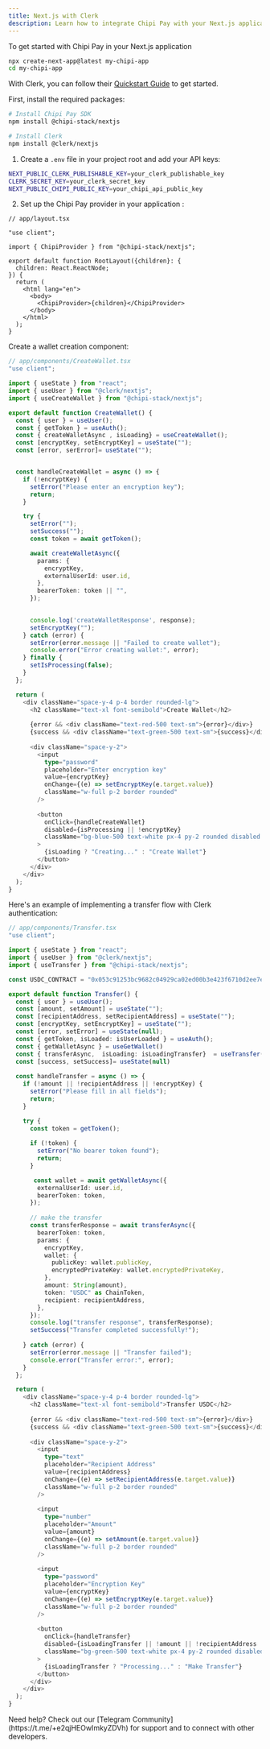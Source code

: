 ```yaml
---
title: Next.js with Clerk
description: Learn how to integrate Chipi Pay with your Next.js application using Clerk for authentication and secure wallet storage.
---
```


<Steps>

<Step title="Getting Started" titleSize="h2">

To get started with Chipi Pay in your Next.js application

```bash
npx create-next-app@latest my-chipi-app
cd my-chipi-app
```

With Clerk, you can follow their [Quickstart Guide](https://clerk.com/docs/quickstarts/nextjs) to get started.

</Step>

<Step title="Install the Chipi SDK" titleSize="h2">

First, install the required packages:

```bash
# Install Chipi Pay SDK
npm install @chipi-stack/nextjs

# Install Clerk
npm install @clerk/nextjs
```

</Step>

<Step title="Setup the Chipi SDK Provider" titleSize="h2">

1. Create a `.env` file in your project root and add your API keys:

```bash
NEXT_PUBLIC_CLERK_PUBLISHABLE_KEY=your_clerk_publishable_key
CLERK_SECRET_KEY=your_clerk_secret_key
NEXT_PUBLIC_CHIPI_PUBLIC_KEY=your_chipi_api_public_key
```

2. Set up the Chipi Pay provider in your application :

```tsx
// app/layout.tsx

"use client";

import { ChipiProvider } from "@chipi-stack/nextjs";

export default function RootLayout({children}: {
  children: React.ReactNode;
}) {
  return (
    <html lang="en">
      <body>
        <ChipiProvider>{children}</ChipiProvider>
      </body>
    </html>
  );
}

```

</Step>

<Step title="Creating a Wallet" titleSize="h2">

Create a wallet creation component:

```typescript
// app/components/CreateWallet.tsx
"use client";

import { useState } from "react";
import { useUser } from "@clerk/nextjs";
import { useCreateWallet } from "@chipi-stack/nextjs";

export default function CreateWallet() {
  const { user } = useUser();
  const { getToken } = useAuth();
  const { createWalletAsync , isLoading} = useCreateWallet();
  const [encryptKey, setEncryptKey] = useState("");
  const [error, serError]= useState("");


  const handleCreateWallet = async () => {
    if (!encryptKey) {
      setError("Please enter an encryption key");
      return;
    }

    try {
      setError("");
      setSuccess("");
      const token = await getToken();

      await createWalletAsync({
        params: {
          encryptKey,
          externalUserId: user.id,
        },
        bearerToken: token || "",
      });
      

      console.log('createWalletResponse', response);
      setEncryptKey("");
    } catch (error) {
      setError(error.message || "Failed to create wallet");
      console.error("Error creating wallet:", error);
    } finally {
      setIsProcessing(false);
    }
  };

  return (
    <div className="space-y-4 p-4 border rounded-lg">
      <h2 className="text-xl font-semibold">Create Wallet</h2>
      
      {error && <div className="text-red-500 text-sm">{error}</div>}
      {success && <div className="text-green-500 text-sm">{success}</div>}
      
      <div className="space-y-2">
        <input
          type="password"
          placeholder="Enter encryption key"
          value={encryptKey}
          onChange={(e) => setEncryptKey(e.target.value)}
          className="w-full p-2 border rounded"
        />
        
        <button
          onClick={handleCreateWallet}
          disabled={isProcessing || !encryptKey}
          className="bg-blue-500 text-white px-4 py-2 rounded disabled:opacity-50 w-full"
        >
          {isLoading ? "Creating..." : "Create Wallet"}
        </button>
      </div>
    </div>
  );
}
```

</Step>


<Step title="Sending USDC Example" titleSize="h2">

Here's an example of implementing a transfer flow with Clerk authentication:

```typescript
// app/components/Transfer.tsx
"use client";

import { useState } from "react";
import { useUser } from "@clerk/nextjs";
import { useTransfer } from "@chipi-stack/nextjs";

const USDC_CONTRACT = "0x053c91253bc9682c04929ca02ed00b3e423f6710d2ee7e0d5ebb06f3ecf368a8";

export default function Transfer() {
  const { user } = useUser();
  const [amount, setAmount] = useState("");
  const [recipientAddress, setRecipientAddress] = useState("");
  const [encryptKey, setEncryptKey] = useState("");
  const [error, setError] = useState(null);
  const { getToken, isLoaded: isUserLoaded } = useAuth();
  const { getWalletAsync } = useGetWallet()
  const { transferAsync,  isLoading: isLoadingTransfer}  = useTransfer();
  const [success, setSuccess]= useState(null)
 
  const handleTransfer = async () => {
    if (!amount || !recipientAddress || !encryptKey) {
      setError("Please fill in all fields");
      return;
    }

    try {
      const token = getToken();
      
      if (!token) {
        setError("No bearer token found");
        return;
      }

       const wallet = await getWalletAsync({
        externalUserId: user.id,
        bearerToken: token,
      });
  
      // make the transfer
      const transferResponse = await transferAsync({
        bearerToken: token,
        params: {
          encryptKey,
          wallet: {
            publicKey: wallet.publicKey,
            encryptedPrivateKey: wallet.encryptedPrivateKey,
          },
          amount: String(amount),
          token: "USDC" as ChainToken,
          recipient: recipientAddress,
        },
      });
      console.log("transfer response", transferResponse);
      setSuccess("Transfer completed successfully!");
      
    } catch (error) {
      setError(error.message || "Transfer failed");
      console.error("Transfer error:", error);
    } 
  };

  return (
    <div className="space-y-4 p-4 border rounded-lg">
      <h2 className="text-xl font-semibold">Transfer USDC</h2>
      
      {error && <div className="text-red-500 text-sm">{error}</div>}
      {success && <div className="text-green-500 text-sm">{success}</div>}
      
      <div className="space-y-2">
        <input
          type="text"
          placeholder="Recipient Address"
          value={recipientAddress}
          onChange={(e) => setRecipientAddress(e.target.value)}
          className="w-full p-2 border rounded"
        />
        
        <input
          type="number"
          placeholder="Amount"
          value={amount}
          onChange={(e) => setAmount(e.target.value)}
          className="w-full p-2 border rounded"
        />
        
        <input
          type="password"
          placeholder="Encryption Key"
          value={encryptKey}
          onChange={(e) => setEncryptKey(e.target.value)}
          className="w-full p-2 border rounded"
        />
        
        <button
          onClick={handleTransfer}
          disabled={isLoadingTransfer || !amount || !recipientAddress || !encryptKey}
          className="bg-green-500 text-white px-4 py-2 rounded disabled:opacity-50 w-full"
        >
          {isLoadingTransfer ? "Processing..." : "Make Transfer"}
        </button>
      </div>
    </div>
  );
}
```

</Step>

</Steps>


<Tip>
  Need help? Check out our [Telegram Community](https://t.me/+e2qjHEOwImkyZDVh) for
  support and to connect with other developers.
</Tip> 